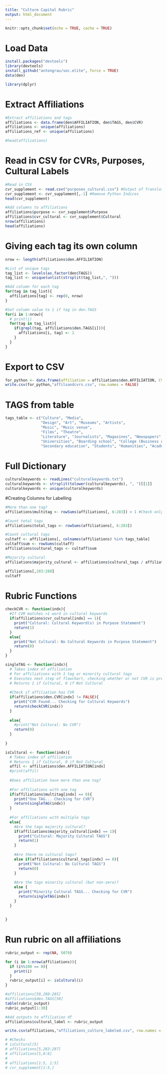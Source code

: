 ```yaml
---
title: "Culture Capital Rubric"
output: html_document
---
```


```r
knitr::opts_chunk$set(echo = TRUE, cache = TRUE)
```

# Load Data 

```r
install.packages("devtools")   
library(devtools)   
install_github("antongrau/soc.elite", force = TRUE)   
data(den) 
```

```r
library(dplyr)
```

# Extract Affiliations

```r
#Extract affiliations and tags
affiliations <- data.frame(den$AFFILIATION, den$TAGS, den$CVR)
affiliations <- unique(affiliations)
affiliations_ref <- unique(affiliations)

#head(affiliations)
```

# Read in CSV for CVRs, Purposes, Cultural Labels

```r
#Read in CSV
cvr_supplement <- read.csv("purposes_cultural.csv") #Output of Translations.ipynb
cvr_supplement <- cvr_supplement[,-1] #Remove Python Indices
head(cvr_supplement)
```


```r
#Add columns to affiliations
affiliations$purpose <- cvr_supplement$Purpose
affiliations$cvr_cultural <- cvr_supplement$Cultural
nrow(affiliations)
head(affiliations)
```


# Giving each tag its own column
```r
nrow <- length(affiliations$den.AFFILIATION)

#List of unique tags
tag_list <- levels(as.factor(den$TAGS))
tag_list <- unique(unlist(strsplit(tag_list,", ")))

#Add column for each tag
for(tag in tag_list){
  affiliations[tag] <- rep(0, nrow)
}

#Set column value to 1 if tag in den.TAGS
for(i in 1:nrow){
  # print(i)
  for(tag in tag_list){
    if(grepl(tag, affiliations$den.TAGS[i])){
      affiliations[i, tag] <- 1
    }
  }
}
```


# Export to CSV

```r
for_python <- data.frame(affiliation = affiliations$den.AFFILIATION, CVR = affiliations$den.CVR)
write.csv(for_python,"affilsandcvrs.csv", row.names = FALSE)

```


# TAGS from table
```r
tags_table <- c("Culture", "Media", 
                "Design", "Art", "Museums", "Artists", 
                "Music", "Music venue",
                "Films", "Theatre",
                "Literature", "Journalists", "Magazines", "Newspapers", "Research", "Libraries",
                "Universities", "Boarding school", "College (Business or University)", 
                "Secondary education", "Students", "Humanities", "Academics", "Education")
```


# Full Dictionary
```r
culturalkeywords <- readLines("culturalkeywords.txt")
culturalkeywords <- strsplit(tolower(culturalkeywords), ", ")[[1]]
culturalkeywords <- unique(culturalkeywords)
```


#Creating Columns for Labelling
```r
#More than one tag?
affiliations$multitag <- rowSums(affiliations[, 6:283]) > 1 #Check only tag columns

#Count total tags
affiliations$total_tags <- rowSums(affiliations[, 6:283])

#Count cultural tags
cultaff <- affiliations[, colnames(affiliations) %in% tags_table]
cultaff$sum <- rowSums(cultaff)
affiliations$cultural_tags <- cultaff$sum

#Majority cultural
affiliations$majority_cultural <- affiliations$cultural_tags / affiliations$total_tags >= 0.5
```


```r
affiliations[,283:288]
cultaff
```

# Rubric Functions

```r
checkCVR <- function(indx){
  #If CVR matches >1 word in cultural keywords
  if(affiliations$cvr_cultural[indx] == 1){
    print("Cultural: Cultural Keyword(s) in Purpose Statement")
    return(1)
  }
  else{
    print("Not Cultural: No Cultural Keywords in Purpose Statement")
    return(0)
  }
}

singleTAG <- function(indx){
  # Takes index of affiliation
  # For affiliations with 1 tag or minority cultural tags
  # Executes next step of flowchart, checking whether or not CVR is present
  # Returns 1 if Cultural, 0 if Not Cultural
  
  #Check if affiliation has CVR
  if(affiliations$den.CVR[indx] != FALSE){
    print("CVR Found... Checking for Cultural Keywords")
    return(checkCVR(indx))
  }
  
  else{
    #print("Not Cultural: No CVR")
    return(0)
  }
  
}

isCultural <- function(indx){
  # Takes index of affiliation
  # Returns 1 if Cultural, 0 if Not Cultural
  affil <- affiliations$den.AFFILIATION[indx]
  #print(affil)
  
  #Does affiliation have more than one tag?
  
  #For affiliations with one tag
  if(affiliations$multitag[indx] == 0){
    print("One TAG... Checking for CVR")
    return(singleTAG(indx))
  }
  
  #For affiliations with multiple tags
  else{
    #Are the tags majority cultural?
    if(affiliations$majority_cultural[indx] == 1){
      print("Cultural: Majority Cultural TAGS")
      return(1)
    }
    
    #Are there no cultural tags?
    else if(affiliations$cultural_tags[indx] == 0){
      print("Not Cultural: No Cultural TAGS")
      return(0)
    }
    
    #Are the tags minority cultural (but non-zero)?
    else {
      print("Minority Cultural TAGS... Checking for CVR")
      return(singleTAG(indx))
    }
  }
  
  
}

```

# Run rubric on all affiliations
```r
rubric_output <- rep(NA, 5079)

for (i in 1:nrow(affiliations)){
  if (i%%100 == 0){
    print(i)
  }
  rubric_output[i] <- isCultural(i)
}

#affiliations[50,280:285]
#affiliations$den.TAGS[50]
table(rubric_output)
rubric_output[1:30]
```


```r
#Add outputs to affiliation df
affiliations$cultural_label <- rubric_output
```

```r
write.csv(affiliations,"affiliations_culture_labeled.csv", row.names = FALSE)
```


```r
# #Checks
# isCultural(5)
# affiliations[5,283:287]
# affiliations[5,0:6]
# 
# affiliations[1:5, 1:5]
# cvr_supplement[1:5,]
```
